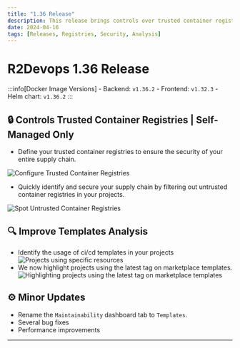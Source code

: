 ```yaml
---
title: "1.36 Release"
description: This release brings controls over trusted container registries and improves templates usage analysis.
date: 2024-04-16
tags: [Releases, Registries, Security, Analysis]
---
```


# R2Devops 1.36 Release


:::info[Docker Image Versions]
    - Backend: `v1.36.2`
    - Frontend: `v1.32.3`
    - Helm chart: `v1.36.2`
:::

<!--truncate-->

## 🔒 Controls Trusted Container Registries | **Self-Managed Only**
- Define your trusted container registries to ensure the security of your
  entire supply chain.

![Configure Trusted Container Registries](./configure_trusted_registries.gif)

- Quickly identify and secure your supply chain by filtering out untrusted container registries in your projects.

![Spot Untrusted Container Registries](./spot_untrusted_registries.gif)

## 🔍 Improve Templates Analysis

- Identify the usage of ci/cd templates in your projects
![Projects using specific resources](./projects_using_resources.gif)
- We now highlight projects using the latest tag on marketplace templates.
![Highlighting projects using the latest tag on marketplace templates](./highlight_latest_tag_usage.png)

## ⚙️ Minor Updates

- Rename the `Maintainability` dashboard tab to `Templates`.
- Several bug fixes
- Performance improvements

-----

<ReleaseBottomButton />
